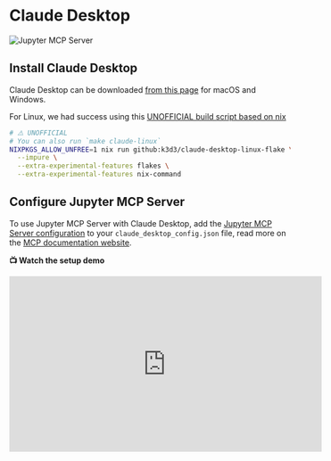 # Claude Desktop

![Jupyter MCP Server](https://assets.datalayer.tech/jupyter-mcp/mcp-demo-multimodal.gif)

## Install Claude Desktop

Claude Desktop can be downloaded [from this page](https://claude.ai/download) for macOS and Windows.

For Linux, we had success using this [UNOFFICIAL build script based on nix](https://github.com/k3d3/claude-desktop-linux-flake)

```bash
# ⚠️ UNOFFICIAL
# You can also run `make claude-linux`
NIXPKGS_ALLOW_UNFREE=1 nix run github:k3d3/claude-desktop-linux-flake \
  --impure \
  --extra-experimental-features flakes \
  --extra-experimental-features nix-command
```

## Configure Jupyter MCP Server

To use Jupyter MCP Server with Claude Desktop, add the [Jupyter MCP Server configuration](/deployment/jupyter/stdio#2-setup-jupyter-mcp-server) to your `claude_desktop_config.json` file, read more on the [MCP documentation website](https://modelcontextprotocol.io/quickstart/user#2-add-the-filesystem-mcp-server).

**📺 Watch the setup demo**

<iframe width="560" height="315" src="https://www.youtube.com/embed/nPllCQxtaxQ" title="YouTube video player" frameborder="0" allow="accelerometer; autoplay; clipboard-write; encrypted-media; gyroscope; picture-in-picture" allowfullscreen />
